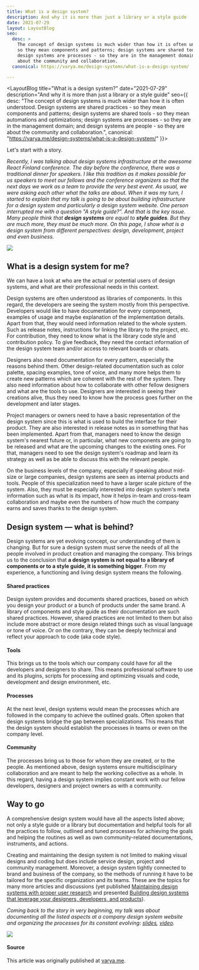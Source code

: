 ```yaml
---
title: What is a design system?
description: And why it is more than just a library or a style guide
date: 2021-07-29
layout: LayoutBlog
seo:
  desc: >
    The concept of design systems is much wider than how it is often understood. Design systems are shared practices -
    so they mean components and patterns; design systems are shared tools - so they mean automations and optimizations;
    design systems are processes - so they are in the management domain; and design systems are people - so they are
    about the community and collaboration.
  canonical: https://varya.me/design-systems/what-is-a-design-system/

---
```



<LayoutBlog 
  title="What is a design system?" 
  date="2021-07-29" 
  description="And why it is more than just a library or a style guide" 
  seo={{
  desc: "The concept of design systems is much wider than how it is often understood. Design systems are shared practices - so they mean components and patterns; design systems are shared tools - so they mean automations and optimizations; design systems are processes - so they are in the management domain; and design systems are people - so they are about the community and collaboration.",
  canonical: "https://varya.me/design-systems/what-is-a-design-system/"
}}>


Let's start with a story.

<i>

Recently, I was talking about design systems infrastructure at the awesome React Finland conference. The day before the
conference, there was a traditional dinner for speakers. I like this tradition as it makes possible for us speakers to
meet our fellows and the conference organizers so that the next days we work as a team to provide the very best event. As
usual, we were asking each other what the talks are about. When it was my turn, I started to explain that my talk is
going to be about building infrastructure for a design system and particularly a design system website. One person
interrupted me with a question "A style guide?". And that is the key issue. Many people think that **design systems**
are
equal to **style guides**. But they are much more, they must be much more. On this page, I show what is a design system from
different perspectives: design, development, project and even business.

</i>

![](./figure11.png)

## What is a design system for me?

We can have a look at who are the actual or potential users of design systems, and what are their professional needs in
this context.


Design systems are often understood as libraries of components. In this regard, the developers are seeing the system
mostly from this perspective. Developers would like to have documentation for every component, examples of usage and
maybe explanation of the implementation details. Apart from that, they would need information related to the whole
system. Such as release notes, instructions for linking the library to the project, etc. For contribution, they need to
know what is the library code style and contribution policy. To give feedback, they need the contact information of the design system team and/or access to relevant boards or chats.



Designers also need documentation for every pattern, especially the reasons behind them. Other design-related
documentation such as color palette, spacing examples, tone of voice, and many more helps them to create new patterns
which are coherent with the rest of the system. They also need information about how to collaborate with other fellow
designers and what are the tools to use. Designers are interested in seeing their creations alive, thus they
need to know how the process goes further on the development and later stages.



Project managers or owners need to have a basic representation of the design system since this is what is used to build the
interface for their product. They are also interested in release notes as in something that has been implemented. Apart from that, managers need to know the design system's nearest future or, in particular, what new components are going to be
released and what are the upcoming changes to the existing ones. For that, managers need to see the design system's
roadmap and learn its strategy as well as be able to discuss this with the relevant people.



On the business levels of the company, especially if speaking about mid-size or large companies, design systems are seen
as internal products and tools. People of this specialization need to have a larger scale picture of the system.
Also, they must be especially interested into design system's meta information such as what is its impact, how it helps
in-team and cross-team collaboration and maybe even the numbers of how much the company earns and saves thanks to the
design system.


## Design system — what is behind?

Design systems are yet evolving concept, our understanding of them is changing. But for sure a design system must serve the
needs of all the people involved in product creation and managing the company. This brings us to the conclusion that **a design
system is not equal to a library of components or to a style guide, it is something bigger**. From my experience, a
functioning and living design system means the following.

#### Shared practices


Design system provides and documents shared practices, based on which you design your product or a bunch of products under
the same brand. A library of components and style guide as their documentation are such shared practices. However,
shared practices are not limited to them but also include more abstract or more design related things such as visual
language or tone of voice. Or on the contrary, they can be deeply technical and reflect your approach to code (aka code
style).


#### Tools


This brings us to the tools which our company could have for all the developers and designers to share. This means
professional software to use and its plugins, scripts for processing and optimizing visuals and code, development and
design environment, etc.


#### Processes

At the next level, design systems would mean the processes which are followed in the company to achieve the outlined
goals. Often spoken that design systems bridge the gap between specializations. This means that the design system should
establish the processes in teams or even on the company level.


#### Community

The processes bring us to those for whom they are created, or to the people. As mentioned above, design systems ensure multidisciplinary collaboration and are meant to help the working collective as a whole. In this regard, having a design
system implies constant work with our fellow developers, designers and project owners as with a community.


## Way to go

A comprehensive design system would have all the aspects listed above; not only a style guide or a library but
documentation and helpful tools for all the practices to follow, outlined and tuned processes for achieving the goals and
helping the routines as well as own community-related documentations, instruments, and actions.

Creating and maintaining the design system is not limited to making visual designs and coding but does include service
design, project and community management. Moreover, a design system tightly connected to brand and business of the company, so the
methods of running it have to be tailored for the specific organization and its teams. These are the topics for
many more articles and discussions (yet published [Maintaining design systems with proper user
research](https://medium.com/elisa-design/maintaining-design-systems-with-user-research-3ba5feafc336) and presented
[Building design systems that leverage your designers, developers, and
products](http://varya.me/design-systems-thinking/)).

<i>

Coming back to the story in very beginning, my talk was about documenting all the listed aspects at a company design
system website and organizing the processes for its constant evolving: [slides](https://varya.me/react-finland-2019/),
[video](https://youtu.be/gDkUpx0dVc0?t=9993).

</i>

![](./ds-infrastructure.png)


#### Source
This article was originally published at [varya.me](https://varya.me/design-systems/what-is-a-design-system/).

</LayoutBlog>